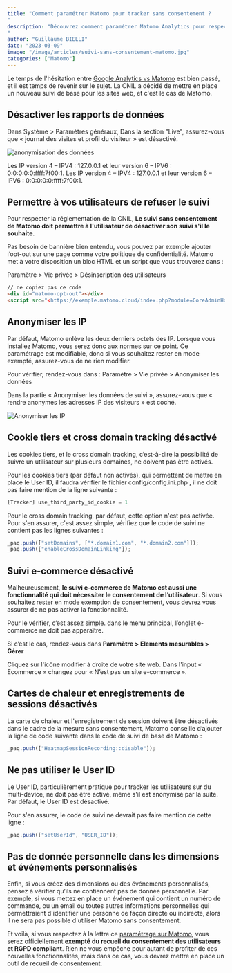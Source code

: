 ```yaml
---
title: "Comment paramétrer Matomo pour tracker sans consentement ?
"
description: "Découvrez comment paramétrer Matomo Analytics pour respecter le RGPD et vous permettre de suivre vos utilisateurs sur votre site web en étant exempté du recueil de consentement.
"
author: "Guillaume BIELLI"
date: "2023-03-09"
image: "/image/articles/suivi-sans-consentement-matomo.jpg"
categories: ["Matomo"]
---
```



Le temps de l'hésitation entre [Google Analytics vs Matomo](/blog/matomo-vs-google-analytics-quelles-differences-et-comment-choisir) est bien passé, et il est temps de revenir sur le sujet. La CNIL a décidé de mettre en place un nouveau suivi de base pour les sites web, et c'est le cas de Matomo.

## Désactiver les rapports de données

Dans Système > Paramètres généraux, Dans la section "Live", assurez-vous que « journal des visites et profil du visiteur » est désactivé.

![anonymisation des données](/image/articles/anonymisation-donnee-matomo.png)

<Callout type="info">
  Les IP version 4 – IPV4 : 127.0.0.1 et leur version 6 – IPV6 :
  0:0:0:0:0:ffff:7f00:1. Les IP version 4 – IPV4 : 127.0.0.1 et leur version 6 –
  IPV6 : 0:0:0:0:0:ffff:7f00:1.
</Callout>

## Permettre à vos utilisateurs de refuser le suivi

Pour respecter la réglementation de la CNIL, **Le suivi sans consentement de Matomo doit permettre à l'utilisateur de désactiver son suivi s'il le souhaite**.

Pas besoin de bannière bien entendu, vous pouvez par exemple ajouter l’opt-out sur une page comme votre politique de confidentialité. Matomo met à votre disposition un bloc HTML et un script que vous trouverez dans :

Paramètre > Vie privée > Désinscription des utilisateurs

```html
// ne copiez pas ce code
<div id="matomo-opt-out"></div>
<script src="<https://exemple.matomo.cloud/index.php?module=CoreAdminHome&action=optOutJS&divId=matomo-opt-out&language=auto&showIntro=1>"></script>
```

## Anonymiser les IP

Par défaut, Matomo enlève les deux derniers octets des IP. Lorsque vous installez Matomo, vous serez donc aux normes sur ce point. Ce paramétrage est modifiable, donc si vous souhaitez rester en mode exempté, assurez-vous de ne rien modifier.

Pour vérifier, rendez-vous dans :
⁠Paramètre > Vie privée > Anonymiser les données

Dans la partie « Anonymiser les données de suivi », assurez-vous que « rendre anonymes les adresses IP des visiteurs » est coché.

![Anonymiser les IP](/image/articles/anonymisation-donnee-matomo.png)

## Cookie tiers et cross domain tracking désactivé

Les cookies tiers, et le cross domain tracking, c’est-à-dire la possibilité de suivre un utilisateur sur plusieurs domaines, ne doivent pas être activés.

Pour les cookies tiers (par défaut non activés), qui permettent de mettre en place le User ID, il faudra vérifier le fichier config/config.ini.php
, il ne doit pas faire mention de la ligne suivante :

```php
[Tracker] use_third_party_id_cookie = 1
```

⁠Pour le cross domain tracking, par défaut, cette option n'est pas activée. Pour s'en assurer, c'est assez simple, vérifiez que le code de suivi ne contient pas les lignes suivantes :

```javascript
_paq.push(["setDomains", ["*.domain1.com", "*.domain2.com"]]);
_paq.push(["enableCrossDomainLinking"]);
```

## Suivi e-commerce désactivé

Malheureusement, **le suivi e-commerce de Matomo est aussi une fonctionnalité qui doit nécessiter le consentement de l’utilisateur**. Si vous souhaitez rester en mode exemption de consentement, vous devrez vous assurer de ne pas activer la fonctionnalité.

Pour le vérifier, c’est assez simple. dans le menu principal, l’onglet e-commerce ne doit pas apparaître.

Si c’est le cas, rendez-vous dans **Paramètre > Elements mesurables > Gérer**

Cliquez sur l'icône modifier à droite de votre site web. Dans l'input « Ecommerce » changez pour « N’est pas un site e-commerce ».

## Cartes de chaleur et enregistrements de sessions désactivés

La carte de chaleur et l'enregistrement de session doivent être désactivés dans le cadre de la mesure sans consentement, Matomo conseille d’ajouter la ligne de code suivante dans le code de suivi de base de Matomo :

```javascript
_paq.push(["HeatmapSessionRecording::disable"]);
```

## Ne pas utiliser le User ID

Le User ID, particulièrement pratique pour tracker les utilisateurs sur du multi-device, ne doit pas être activé, même s'il est anonymisé par la suite. Par défaut, le User ID est désactivé.

Pour s'en assurer, le code de suivi ne devrait pas faire mention de cette ligne :

```javascript
_paq.push(["setUserId", "USER_ID"]);
```

## Pas de donnée personnelle dans les dimensions et événements personnalisés

Enfin, si vous créez des dimensions ou des événements personnalisés, pensez à vérifier qu’ils ne contiennent pas de donnée personnelle. Par exemple, si vous mettez en place un événement qui contient un numéro de commande, ou un email ou toutes autres informations personnelles qui permettraient d'identifier une personne de façon directe ou indirecte, alors il ne sera pas possible d'utiliser Matomo sans consentement.

Et voilà, si vous respectez à la lettre ce [paramétrage sur Matomo](https://fr.matomo.org/blog/2021/10/matomo-exempt-from-tracking-consent-in-france/#more-46769), vous serez officiellement **exempté du recueil du consentement des utilisateurs et RGPD compliant**. Rien ne vous empêche pour autant de profiter de ces nouvelles fonctionnalités, mais dans ce cas, vous devrez mettre en place un outil de recueil de consentement.
